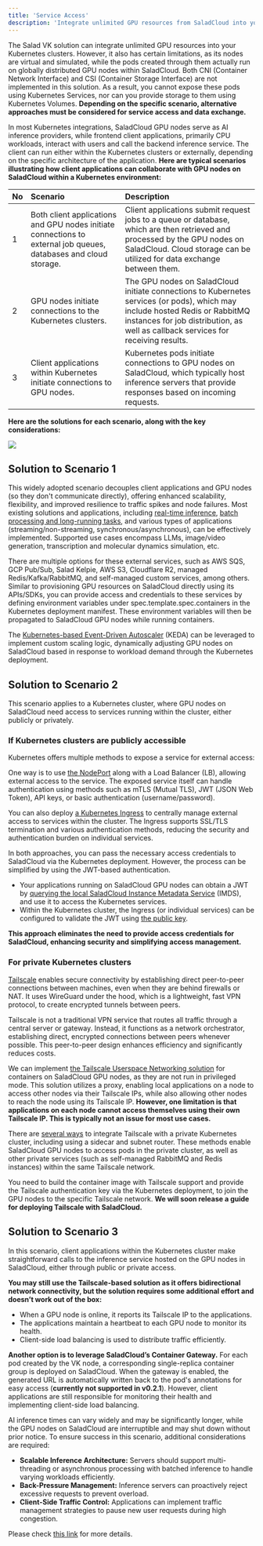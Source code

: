 ```yaml
---
title: 'Service Access'
description: 'Integrate unlimited GPU resources from SaladCloud into your Kubernetes clusters'
---
```


The Salad VK solution can integrate unlimited GPU resources into your Kubernetes clusters. However, it also has certain
limitations, as its nodes are virtual and simulated, while the pods created through them actually run on globally
distributed GPU nodes within SaladCloud. Both CNI (Container Network Interface) and CSI (Container Storage Interface)
are not implemented in this solution. As a result, you cannot expose these pods using Kubernetes Services, nor can you
provide storage to them using Kubernetes Volumes. **Depending on the specific scenario, alternative approaches must be
considered for service access and data exchange.**

In most Kubernetes integrations, SaladCloud GPU nodes serve as AI inference providers, while frontend client
applications, primarily CPU workloads, interact with users and call the backend inference service. The client can run
either within the Kubernetes clusters or externally, depending on the specific architecture of the application. **Here
are typical scenarios illustrating how client applications can collaborate with GPU nodes on SaladCloud within a
Kubernetes environment:**

| No  | Scenario                                                                                                         | Description                                                                                                                                                                                                       |
| :-- | :--------------------------------------------------------------------------------------------------------------- | :---------------------------------------------------------------------------------------------------------------------------------------------------------------------------------------------------------------- |
| 1   | Both client applications and GPU nodes initiate connections to external job queues, databases and cloud storage. | Client applications submit request jobs to a queue or database, which are then retrieved and processed by the GPU nodes on SaladCloud. Cloud storage can be utilized for data exchange between them.              |
| 2   | GPU nodes initiate connections to the Kubernetes clusters.                                                       | The GPU nodes on SaladCloud initiate connections to Kubernetes services (or pods), which may include hosted Redis or RabbitMQ instances for job distribution, as well as callback services for receiving results. |
| 3   | Client applications within Kubernetes initiate connections to GPU nodes.                                         | Kubernetes pods initiate connections to GPU nodes on SaladCloud, which typically host inference servers that provide responses based on incoming requests.                                                        |

**Here are the solutions for each scenario, along with the key considerations:**

<img src="/guides/kubernetes-integration/images/k8s-service.png" />

## Solution to Scenario 1

This widely adopted scenario decouples client applications and GPU nodes (so they don't communicate directly), offering
enhanced scalability, flexibility, and improved resilience to traffic spikes and node failures. Most existing solutions
and applications, including [real-time inference](/guides/real-time-inference/build-redis-queue),
[batch processing and long-running tasks](/guides/long-running-tasks/solution-overview), and various types of
applications (streaming/non-streaming, synchronous/asynchronous), can be effectively implemented. Supported use cases
encompass LLMs, image/video generation, transcription and molecular dynamics simulation, etc.

There are multiple options for these external services, such as AWS SQS, GCP Pub/Sub, Salad Kelpie, AWS S3, Cloudflare
R2, managed Redis/Kafka/RabbitMQ, and self-managed custom services, among others. Similar to provisioning GPU resources
on SaladCloud directly using its APIs/SDKs, you can provide access and credentials to these services by defining
environment variables under spec.template.spec.containers in the Kubernetes deployment manifest. These environment
variables will then be propagated to SaladCloud GPU nodes while running containers.

The [Kubernetes-based Event-Driven Autoscaler](https://keda.sh/) (KEDA) can be leveraged to implement custom scaling
logic, dynamically adjusting GPU nodes on SaladCloud based in response to workload demand through the Kubernetes
deployment.

## Solution to Scenario 2

This scenario applies to a Kubernetes cluster, where GPU nodes on SaladCloud need access to services running within the
cluster, either publicly or privately.

### If Kubernetes clusters are publicly accessible

Kubernetes offers multiple methods to expose a service for external access:

One way is to use [the NodePort](https://kubernetes.io/docs/concepts/services-networking/service/#type-nodeport) along
with a Load Balancer (LB), allowing external access to the service. The exposed service itself can handle authentication
using methods such as mTLS (Mutual TLS), JWT (JSON Web Token), API keys, or basic authentication (username/password).

You can also deploy [a Kubernetes Ingress](https://kubernetes.io/docs/concepts/services-networking/ingress/) to
centrally manage external access to services within the cluster. The Ingress supports SSL/TLS termination and various
authentication methods, reducing the security and authentication burden on individual services.

In both approaches, you can pass the necessary access credentials to SaladCloud via the Kubernetes deployment. However,
the process can be simplified by using the JWT-based authentication.

- Your applications running on SaladCloud GPU nodes can obtain a JWT by
  [querying the local SaladCloud Instance Metadata Service](/products/sce/container-groups/imds/obtaining-an-imds-jwt)
  (IMDS), and use it to access the Kubernetes services.
- Within the Kubernetes cluster, the Ingress (or individual services) can be configured to validate the JWT using
  [the public key](https://matrix-rest-api.salad.com/.well-known/workload-jwks.json).

**This approach eliminates the need to provide access credentials for SaladCloud, enhancing security and simplifying
access management.**

### For private Kubernetes clusters

[Tailscale](https://tailscale.com/) enables secure connectivity by establishing direct peer-to-peer connections between
machines, even when they are behind firewalls or NAT. It uses WireGuard under the hood, which is a lightweight, fast VPN
protocol, to create encrypted tunnels between peers.

Tailscale is not a traditional VPN service that routes all traffic through a central server or gateway. Instead, it
functions as a network orchestrator, establishing direct, encrypted connections between peers whenever possible. This
peer-to-peer design enhances efficiency and significantly reduces costs.

We can implement [the Tailscale Userspace Networking solution](https://tailscale.com/kb/1112/userspace-networking) for
containers on SaladCloud GPU nodes, as they are not run in privileged mode. This solution utilizes a proxy, enabling
local applications on a node to access other nodes via their Tailscale IPs, while also allowing other nodes to reach the
node using its Tailscale IP. **However, one limitation is that applications on each node cannot access themselves using
their own Tailscale IP. This is typically not an issue for most use cases.**

There are [several ways](https://tailscale.com/kb/1185/kubernetes) to integrate Tailscale with a private Kubernetes
cluster, including using a sidecar and subnet router. These methods enable SaladCloud GPU nodes to access pods in the
private cluster, as well as other private services (such as self-managed RabbitMQ and Redis instances) within the same
Tailscale network.

You need to build the container image with Tailscale support and provide the Tailscale authentication key via the
Kubernetes deployment, to join the GPU nodes to the specific Tailscale network. **We will soon release a guide for
deploying Tailscale with SaladCloud.**

## Solution to Scenario 3

In this scenario, client applications within the Kubernetes cluster make straightforward calls to the inference service
hosted on the GPU nodes in SaladCloud, either through public or private access.

**You may still use the Tailscale-based solution as it offers bidirectional network connectivity, but the solution
requires some additional effort and doesn’t work out of the box:**

- When a GPU node is online, it reports its Tailscale IP to the applications.
- The applications maintain a heartbeat to each GPU node to monitor its health.
- Client-side load balancing is used to distribute traffic efficiently.

**Another option is to leverage SaladCloud’s Container Gateway.** For each pod created by the VK node, a corresponding
single-replica container group is deployed on SaladCloud. When the gateway is enabled, the generated URL is
automatically written back to the pod's annotations for easy access (**currently not supported in v0.2.1**). However,
client applications are still responsible for monitoring their health and implementing client-side load balancing.

AI inference times can vary widely and may be significantly longer, while the GPU nodes on SaladCloud are interruptible
and may shut down without prior notice. To ensure success in this scenario, additional considerations are required:

- **Scalable Inference Architecture:** Servers should support multi-threading or asynchronous processing with batched
  inference to handle varying workloads efficiently.
- **Back-Pressure Management:** Inference servers can proactively reject excessive requests to prevent overload.
- **Client-Side Traffic Control:** Applications can implement traffic management strategies to pause new user requests
  during high congestion.

Please check [this link](/guides/real-time-inference/use-container-gateway#key-considerations) for more details.
